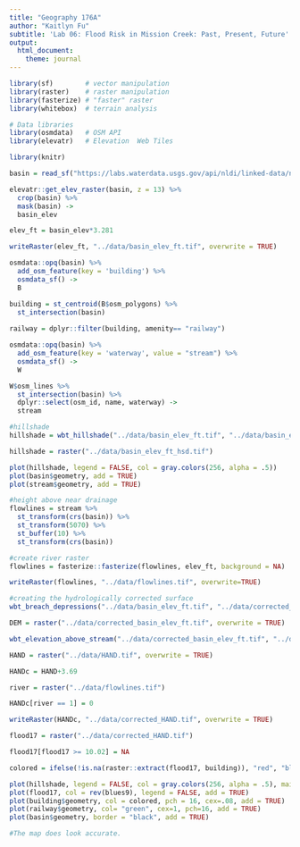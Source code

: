 ```yaml
---
title: "Geography 176A"
author: "Kaitlyn Fu"
subtitle: 'Lab 06: Flood Risk in Mission Creek: Past, Present, Future'
output:
  html_document:
    theme: journal
---
```


```r
library(sf)        # vector manipulation
library(raster)    # raster manipulation
library(fasterize) # "faster" raster
library(whitebox)  # terrain analysis

# Data libraries
library(osmdata)   # OSM API
library(elevatr)   # Elevation  Web Tiles

library(knitr)
```

```r
basin = read_sf("https://labs.waterdata.usgs.gov/api/nldi/linked-data/nwissite/USGS-11119750/basin")
```

```r
elevatr::get_elev_raster(basin, z = 13) %>%
  crop(basin) %>%
  mask(basin) ->
  basin_elev

elev_ft = basin_elev*3.281

writeRaster(elev_ft, "../data/basin_elev_ft.tif", overwrite = TRUE)
```

```r
osmdata::opq(basin) %>%
  add_osm_feature(key = 'building') %>%
  osmdata_sf() ->
  B

building = st_centroid(B$osm_polygons) %>%
  st_intersection(basin)
  
railway = dplyr::filter(building, amenity== "railway")
```

```r
osmdata::opq(basin) %>%
  add_osm_feature(key = 'waterway', value = "stream") %>%
  osmdata_sf() ->
  W

W$osm_lines %>%
  st_intersection(basin) %>%
  dplyr::select(osm_id, name, waterway) ->
  stream
```

```r
#hillshade
hillshade = wbt_hillshade("../data/basin_elev_ft.tif", "../data/basin_elev_ft_hsd.tif")

hillshade = raster("../data/basin_elev_ft_hsd.tif")

plot(hillshade, legend = FALSE, col = gray.colors(256, alpha = .5))
plot(basin$geometry, add = TRUE)
plot(stream$geometry, add = TRUE)
```

```r
#height above near drainage 
flowlines = stream %>%
  st_transform(crs(basin)) %>%
  st_transform(5070) %>%
  st_buffer(10) %>%
  st_transform(crs(basin))

#create river raster 
flowlines = fasterize::fasterize(flowlines, elev_ft, background = NA) 

writeRaster(flowlines, "../data/flowlines.tif", overwrite=TRUE)
```

```r
#creating the hydrologically corrected surface
wbt_breach_depressions("../data/basin_elev_ft.tif", "../data/corrected_basin_elev_ft.tif")

DEM = raster("../data/corrected_basin_elev_ft.tif", overwrite = TRUE)
```

```r
wbt_elevation_above_stream("../data/corrected_basin_elev_ft.tif", "../data/flowlines.tif", "../data/HAND.tif")

HAND = raster("../data/HAND.tif", overwrite = TRUE)
```

```r

HANDc = HAND+3.69

river = raster("../data/flowlines.tif")

HANDc[river == 1] = 0

writeRaster(HANDc, "../data/corrected_HAND.tif", overwrite = TRUE)
```


```r
flood17 = raster("../data/corrected_HAND.tif")

flood17[flood17 >= 10.02] = NA

colored = ifelse(!is.na(raster::extract(flood17, building)), "red", "black")

plot(hillshade, legend = FALSE, col = gray.colors(256, alpha = .5), main = paste0(sum(colored == "red"), " impacted buildings"))
plot(flood17, col = rev(blues9), legend = FALSE, add = TRUE)
plot(building$geometry, col = colored, pch = 16, cex=.08, add = TRUE)
plot(railway$geometry, col= "green", cex=1, pch=16, add = TRUE)
plot(basin$geometry, border = "black", add = TRUE)

#The map does look accurate. 
```

